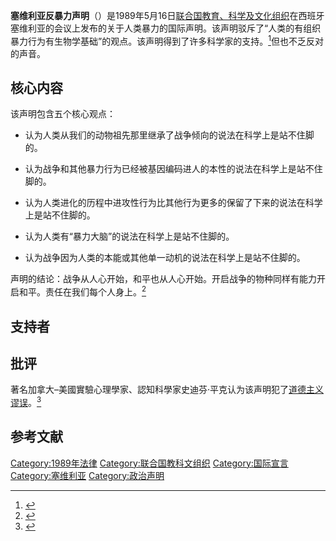 {{expand|time=2016-01-27T07:06:55+00:00}}
'''塞维利亚反暴力声明'''（{{lang-en|Seville Statement on Violence}}）是1989年5月16日[[联合国教育、科学及文化组织|联合国教育、科学及文化组织]]在西班牙塞维利亚的会议上发布的关于人类暴力的国际声明。该声明驳斥了“人类的有组织暴力行为有生物学基础”的观点。该声明得到了许多科学家的支持。<ref>{{cite book |last=Suter |first=Keith |authorlink=Keith Suter |title=50 things you want to know about world issues... but were too afraid to ask |url=https://archive.org/details/50thingsyouwantt0000sute |year=2005 |publisher=Transworld Publishers |location=Milson's Point, NSW, Australia |isbn=978-1-86325-503-5 }}</ref>但也不乏反对的声音。

== 核心内容 ==
该声明包含五个核心观点：

*认为人类从我们的动物祖先那里继承了战争倾向的说法在科学上是站不住脚的。

*认为战争和其他暴力行为已经被基因编码进人的本性的说法在科学上是站不住脚的。

*认为人类进化的历程中进攻性行为比其他行为更多的保留了下来的说法在科学上是站不住脚的。

*认为人类有“暴力大脑”的说法在科学上是站不住脚的。

*认为战争因为人类的本能或其他单一动机的说法在科学上是站不住脚的。

声明的结论：战争从人心开始，和平也从人心开始。开启战争的物种同样有能力开启和平。责任在我们每个人身上。<ref name="official">{{cite web |url=http://portal.unesco.org/education/en/ev.php-URL_ID=3247&URL_DO=DO_TOPIC&URL_SECTION=201.html |title=Seville Statement on Violence, Spain, 1986 |accessdate=2007-03-04 |work=EDUCATION- Non-Violence Education |publisher=UNESCO |deadurl=yes |archiveurl=https://wayback.archive-it.org/all/20050928235336/http://portal.unesco.org/education/en/ev.php-URL_ID=3247&URL_DO=DO_TOPIC&URL_SECTION=201.html |archivedate=2005-09-28 }}</ref>

== 支持者 ==
== 批评 ==
著名加拿大–美國實驗心理學家、認知科學家史迪芬·平克认为该声明犯了[[道德主义谬误|道德主义谬误]]。<ref>{{Cite journal | last1 = Jones | first1 = D. | title = Human behaviour: Killer instincts | doi = 10.1038/451512a | journal = Nature | volume = 451 | issue = 7178 | pages = 512–515 | year = 2008 | pmid =  18235473| pmc = }}</ref>

== 参考文献 ==
{{Reflist}}

[[Category:1989年法律|Category:1989年法律]]
[[Category:联合国教科文组织|Category:联合国教科文组织]]
[[Category:国际宣言|Category:国际宣言]]
[[Category:塞维利亚|Category:塞维利亚]]
[[Category:政治声明|Category:政治声明]]